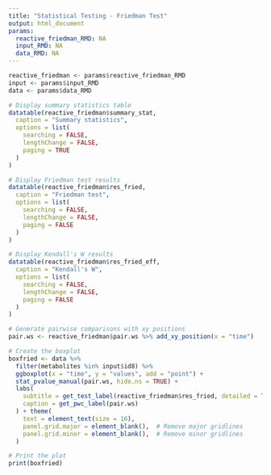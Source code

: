 ```yaml
---
title: "Statistical Testing - Friedman Test"
output: html_document
params:
  reactive_friedman_RMD: NA
  input_RMD: NA
  data_RMD: NA
---
```


```r
reactive_friedman <- params$reactive_friedman_RMD
input <- params$input_RMD
data <- params$data_RMD
```

```r
# Display summary statistics table
datatable(reactive_friedman$summary_stat,
  caption = "Summary statistics",
  options = list(
    searching = FALSE,
    lengthChange = FALSE,
    paging = TRUE
  )
)
```

```r
# Display Friedman test results
datatable(reactive_friedman$res_fried,
  caption = "Friedman test",
  options = list(
    searching = FALSE,
    lengthChange = FALSE,
    paging = FALSE
  )
)
```

```r
# Display Kendall's W results
datatable(reactive_friedman$res_fried_eff,
  caption = "Kendall's W",
  options = list(
    searching = FALSE,
    lengthChange = FALSE,
    paging = FALSE
  )
)
```



```r
# Generate pairwise comparisons with xy positions
pair.ws <- reactive_friedman$pair.ws %>% add_xy_position(x = "time")

# Create the boxplot
boxfried <- data %>%
  filter(metabolites %in% input$id8) %>%
  ggboxplot(x = "time", y = "values", add = "point") +
  stat_pvalue_manual(pair.ws, hide.ns = TRUE) +
  labs(
    subtitle = get_test_label(reactive_friedman$res_fried, detailed = TRUE),
    caption = get_pwc_label(pair.ws)
  ) + theme(
    text = element_text(size = 16),
    panel.grid.major = element_blank(),  # Remove major gridlines
    panel.grid.minor = element_blank(),  # Remove minor gridlines
  )

# Print the plot
print(boxfried)
```

```r

```

```r

```


